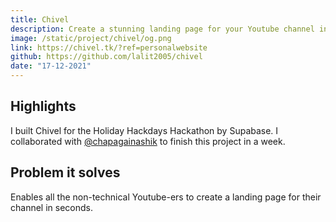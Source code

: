 ```yaml
---
title: Chivel
description: Create a stunning landing page for your Youtube channel in seconds.
image: /static/project/chivel/og.png
link: https://chivel.tk/?ref=personalwebsite
github: https://github.com/lalit2005/chivel
date: "17-12-2021"
---
```


## Highlights

I built Chivel for the Holiday Hackdays Hackathon by Supabase. I collaborated with [@chapagainashik](https://twitter.com/chapagainashik) to finish this project in a week.

## Problem it solves

Enables all the non-technical Youtube-ers to create a landing page for their channel in seconds.

